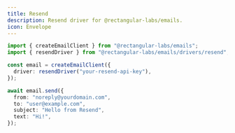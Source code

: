 ```yaml
---
title: Resend
description: Resend driver for @rectangular-labs/emails.
icon: Envelope
---
```


```ts
import { createEmailClient } from "@rectangular-labs/emails";
import { resendDriver } from "@rectangular-labs/emails/drivers/resend";

const email = createEmailClient({
  driver: resendDriver("your-resend-api-key"),
});
```

```ts
await email.send({
  from: "noreply@yourdomain.com",
  to: "user@example.com",
  subject: "Hello from Resend",
  text: "Hi!",
});
```


